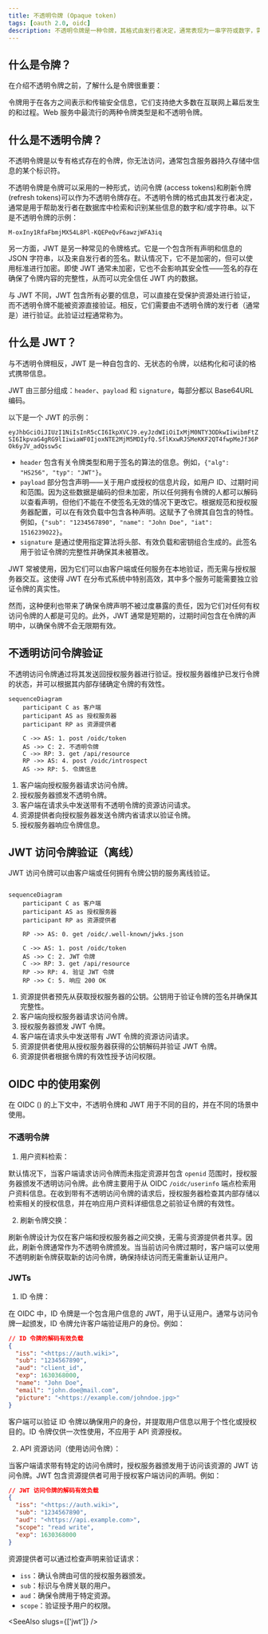 ```yaml
---
title: 不透明令牌 (Opaque token)
tags: [oauth 2.0, oidc]
description: 不透明令牌是一种令牌，其格式由发行者决定，通常表现为一串字符或数字，需要通过发行者验证，而不是包含所有必要信息以供直接验证。
---
```


## 什么是令牌？

在介绍不透明令牌之前，了解什么是令牌很重要：

令牌用于在各方之间表示和传输安全信息，它们支持绝大多数在互联网上幕后发生的<Ref slug="authentication" />和<Ref slug="authorization" />过程。Web 服务中最流行的两种令牌类型是<Ref slug="jwt" />和不透明令牌。

## 什么是不透明令牌？

不透明令牌是以专有格式存在的令牌，你无法访问，通常包含服务器持久存储中信息的某个标识符。

不透明令牌是令牌可以采用的一种形式，<Ref slug="access-token">访问令牌 (access tokens)</Ref>和<Ref slug="refresh-token">刷新令牌 (refresh tokens)</Ref>可以作为不透明令牌存在。不透明令牌的格式由其发行者决定，通常是用于帮助发行者在数据库中检索和识别某些信息的数字和/或字符串。以下是不透明令牌的示例：

```
M-oxIny1RfaFbmjMX54L8Pl-KQEPeQvF6awzjWFA3iq
```

另一方面，JWT 是另一种常见的令牌格式。它是一个包含所有声明和信息的 JSON 字符串，以及来自发行者的签名。默认情况下，它不是加密的，但可以使用<Ref slug="jwe" />标准进行加密。即使 JWT 通常未加密，它也不会影响其安全性——签名的存在确保了令牌内容的完整性，从而可以完全信任 JWT 内的数据。

与 JWT 不同，JWT 包含所有必要的信息，可以直接在受保护资源处进行验证，而不透明令牌不能被资源直接验证。相反，它们需要由不透明令牌的发行者（通常是<Ref slug="authorization-server" />）进行验证。此验证过程通常称为<Ref slug="token-introspection" />。

## 什么是 JWT？

与不透明令牌相反，JWT 是一种自包含的、无状态的令牌，以结构化和可读的格式携带信息。

JWT 由三部分组成：`header`、`payload` 和 `signature`，每部分都以 Base64URL 编码。

以下是一个 JWT 的示例：

`eyJhbGciOiJIUzI1NiIsInR5cCI6IkpXVCJ9.eyJzdWIiOiIxMjM0NTY3ODkwIiwibmFtZSI6IkpvaG4gRG9lIiwiaWF0IjoxNTE2MjM5MDIyfQ.SflKxwRJSMeKKF2QT4fwpMeJf36POk6yJV_adQssw5c`

- `header` 包含有关令牌类型和用于签名的算法的信息。例如，`{"alg": "HS256", "typ": "JWT"}`。
- `payload` 部分包含声明——关于用户或授权的信息片段，如用户 ID、过期时间和范围。因为这些数据是编码的但未加密，所以任何拥有令牌的人都可以解码以查看声明，但他们不能在不使签名无效的情况下更改它。根据规范和授权服务器配置，可以在有效负载中包含各种声明。这赋予了令牌其自包含的特性。例如，`{"sub": "1234567890", "name": "John Doe", "iat": 1516239022}`。
- `signature` 是通过使用指定算法将头部、有效负载和密钥组合生成的。此签名用于验证令牌的完整性并确保其未被篡改。

JWT 常被使用，因为它们可以由客户端或任何服务在本地验证，而无需与授权服务器交互。这使得 JWT 在分布式系统中特别高效，其中多个服务可能需要独立验证令牌的真实性。

然而，这种便利也带来了确保令牌声明不被过度暴露的责任，因为它们对任何有权访问令牌的人都是可见的。此外，JWT 通常是短期的，过期时间包含在令牌的声明中，以确保令牌不会无限期有效。

## 不透明访问令牌验证

不透明访问令牌通过将其发送回授权服务器进行验证。授权服务器维护已发行令牌的状态，并可以根据其内部存储确定令牌的有效性。

```mermaid
sequenceDiagram
    participant C as 客户端
    participant AS as 授权服务器
    participant RP as 资源提供者

    C ->> AS: 1. post /oidc/token
    AS ->> C: 2. 不透明令牌
    C ->> RP: 3. get /api/resource
    RP ->> AS: 4. post /oidc/introspect
    AS ->> RP: 5. 令牌信息

```

1. 客户端向授权服务器请求访问令牌。
2. 授权服务器颁发不透明令牌。
3. 客户端在请求头中发送带有不透明令牌的资源访问请求。
4. 资源提供者向授权服务器发送令牌内省请求以验证令牌。
5. 授权服务器响应令牌信息。

## JWT 访问令牌验证（离线）

JWT 访问令牌可以由客户端或任何拥有令牌公钥的服务离线验证。

```mermaid

sequenceDiagram
    participant C as 客户端
    participant AS as 授权服务器
    participant RP as 资源提供者

    RP ->> AS: 0. get /oidc/.well-known/jwks.json

    C ->> AS: 1. post /oidc/token
    AS ->> C: 2. JWT 令牌
    C ->> RP: 3. get /api/resource
    RP ->> RP: 4. 验证 JWT 令牌
    RP ->> C: 5. 响应 200 OK

```

1. 资源提供者预先从<Ref slug="openid-connect-discovery" />获取授权服务器的公钥。公钥用于验证令牌的签名并确保其完整性。
2. 客户端向授权服务器请求访问令牌。
3. 授权服务器颁发 JWT 令牌。
4. 客户端在请求头中发送带有 JWT 令牌的资源访问请求。
5. 资源提供者使用从授权服务器获得的公钥解码并验证 JWT 令牌。
6. 资源提供者根据令牌的有效性授予访问权限。

## OIDC 中的使用案例

在 OIDC (<Ref slug="openid-connect" />) 的上下文中，不透明令牌和 JWT 用于不同的目的，并在不同的场景中使用。

### 不透明令牌

1. 用户资料检索：

默认情况下，当客户端请求访问令牌而未指定资源并包含 `openid` 范围时，授权服务器颁发不透明访问令牌。此令牌主要用于从 OIDC `/oidc/userinfo` 端点检索用户资料信息。在收到带有不透明访问令牌的请求后，授权服务器检查其内部存储以检索相关的授权信息，并在响应用户资料详细信息之前验证令牌的有效性。

2. 刷新令牌交换：

刷新令牌设计为仅在客户端和授权服务器之间交换，无需与资源提供者共享。因此，刷新令牌通常作为不透明令牌颁发。当当前访问令牌过期时，客户端可以使用不透明刷新令牌获取新的访问令牌，确保持续访问而无需重新认证用户。

### JWTs

1. ID 令牌：

在 OIDC 中，ID 令牌是一个包含用户信息的 JWT，用于认证用户。通常与访问令牌一起颁发，ID 令牌允许客户端验证用户的身份。例如：

```json
// ID 令牌的解码有效负载
{
  "iss": "<https://auth.wiki>",
  "sub": "1234567890",
  "aud": "client_id",
  "exp": 1630368000,
  "name": "John Doe",
  "email": "john.doe@mail.com",
  "picture": "<https://example.com/johndoe.jpg>"
}

```

客户端可以验证 ID 令牌以确保用户的身份，并提取用户信息以用于个性化或授权目的。ID 令牌仅供一次性使用，不应用于 API 资源授权。

2. API 资源访问（使用访问令牌）：

当客户端请求带有特定<Ref slug="resource-indicator" />的访问令牌时，授权服务器颁发用于访问该资源的 JWT 访问令牌。JWT 包含资源提供者可用于授权客户端访问的声明。例如：

```json
// JWT 访问令牌的解码有效负载
{
  "iss": "<https://auth.wiki>",
  "sub": "1234567890",
  "aud": "<https://api.example.com>",
  "scope": "read write",
  "exp": 1630368000
}

```

资源提供者可以通过检查声明来验证请求：

- `iss`：确认令牌由可信的授权服务器颁发。
- `sub`：标识与令牌关联的用户。
- `aud`：确保令牌用于特定资源。
- `scope`：验证授予用户的权限。

<SeeAlso slugs={['jwt']} />
